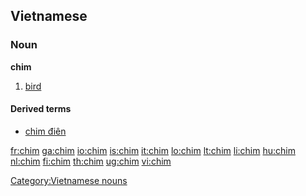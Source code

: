 ==Vietnamese==

===Noun===
'''chim'''

# [[bird]]

====Derived terms====
* [[chim điên]]

{{vi-attention}}

[[Category:Vietnamese nouns]]

[[fr:chim]]
[[ga:chim]]
[[io:chim]]
[[is:chim]]
[[it:chim]]
[[lo:chim]]
[[lt:chim]]
[[li:chim]]
[[hu:chim]]
[[nl:chim]]
[[fi:chim]]
[[th:chim]]
[[ug:chim]]
[[vi:chim]]